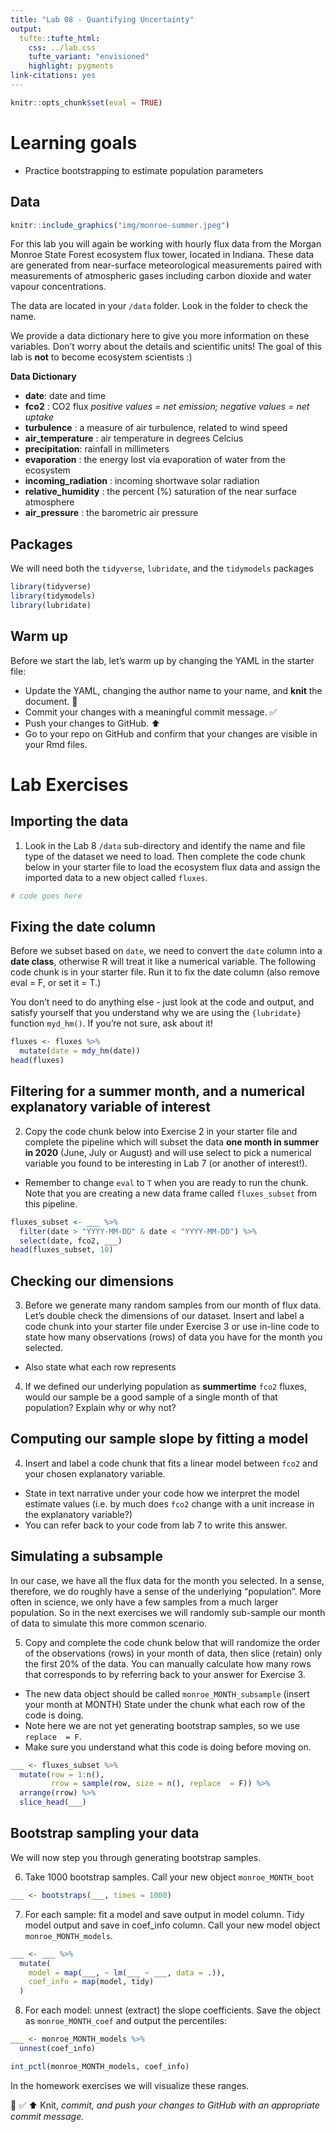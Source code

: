 ```yaml
---
title: "Lab 08 - Quantifying Uncertainty"
output: 
  tufte::tufte_html:
    css: ../lab.css
    tufte_variant: "envisioned"
    highlight: pygments
link-citations: yes
---
```


```r
knitr::opts_chunk$set(eval = TRUE)
```

# Learning goals

-   Practice bootstrapping to estimate population parameters

## Data

```r
knitr::include_graphics("img/monroe-summer.jpeg")
```

For this lab you will again be working with hourly flux data from the Morgan Monroe State Forest ecosystem flux tower, located in Indiana.
These data are generated from near-surface meteorological measurements paired with measurements of atmospheric gases including carbon dioxide and water vapour concentrations.

The data are located in your `/data` folder.
Look in the folder to check the name.

We provide a data dictionary here to give you more information on these variables.
Don't worry about the details and scientific units!
The goal of this lab is **not** to become ecosystem scientists :)

**Data Dictionary**

-   **date**: date and time
-   **fco2** : CO2 flux *positive values = net emission; negative values = net uptake*
-   **turbulence** : a measure of air turbulence, related to wind speed
-   **air_temperature** : air temperature in degrees Celcius
-   **precipitation**: rainfall in millimeters
-   **evaporation** : the energy lost via evaporation of water from the ecosystem
-   **incoming_radiation** : incoming shortwave solar radiation
-   **relative_humidity** : the percent (%) saturation of the near surface atmosphere
-   **air_pressure** : the barometric air pressure

## Packages

We will need both the `tidyverse`, `lubridate`, and the `tidymodels` packages

```r
library(tidyverse)
library(tidymodels)
library(lubridate)
```

## Warm up

Before we start the lab, let's warm up by changing the YAML in the starter file:

-   Update the YAML, changing the author name to your name, and **knit** the document. 🧶
-   Commit your changes with a meaningful commit message. ✅
-   Push your changes to GitHub.️ ⬆️
-   Go to your repo on GitHub and confirm that your changes are visible in your Rmd files.

# Lab Exercises

## Importing the data

1.  Look in the Lab 8 `/data` sub-directory and identify the name and file type of the dataset we need to load. Then complete the code chunk below in your starter file to load the ecosystem flux data and assign the imported data to a new object called `fluxes`.

```r
# code goes here
```

## Fixing the date column

Before we subset based on `date`, we need to convert the `date` column into a **date class**, otherwise R will treat it like a numerical variable.
The following code chunk is in your starter file.
Run it to fix the date column (also remove eval = F, or set it = T.)

You don't need to do anything else - just look at the code and output, and satisfy yourself that you understand why we are using the `{lubridate}` function `myd_hm()`.
If you're not sure, ask about it!

```r
fluxes <- fluxes %>% 
  mutate(date = mdy_hm(date))
head(fluxes)
```

## Filtering for a summer month, and a numerical explanatory variable of interest

2.  Copy the code chunk below into Exercise 2 in your starter file and complete the pipeline which will subset the data **one month in summer in 2020** (June, July or August) and will use select to pick a numerical variable you found to be interesting in Lab 7 (or another of interest!).

-   Remember to change `eval` to `T` when you are ready to run the chunk. Note that you are creating a new data frame called `fluxes_subset` from this pipeline.

```r
fluxes_subset <- ___ %>% 
  filter(date > "YYYY-MM-DD" & date < "YYYY-MM-DD") %>% 
  select(date, fco2, ___)
head(fluxes_subset, 10) 
```

## Checking our dimensions

3.  Before we generate many random samples from our month of flux data. Let's double check the dimensions of our dataset. Insert and label a code chunk into your starter file under Exercise 3 or use in-line code to state how many observations (rows) of data you have for the month you selected.

-   Also state what each row represents

4.  If we defined our underlying population as **summertime** `fco2` fluxes, would our sample be a good sample of a single month of that population? Explain why or why not?

## Computing our sample slope by fitting a model

4.  Insert and label a code chunk that fits a linear model between `fco2` and your chosen explanatory variable.

-   State in text narrative under your code how we interpret the model estimate values (i.e. by much does `fco2` change with a unit increase in the explanatory variable?)
-   You can refer back to your code from lab 7 to write this answer.

## Simulating a subsample

In our case, we have all the flux data for the month you selected.
In a sense, therefore, we do roughly have a sense of the underlying "population".
More often in science, we only have a few samples from a much larger population.
So in the next exercises we will randomly sub-sample our month of data to simulate this more common scenario.

5.  Copy and complete the code chunk below that will randomize the order of the observations (rows) in your month of data, then slice (retain) only the first 20% of the data. You can manually calculate how many rows that corresponds to by referring back to your answer for Exercise 3.

-   The new data object should be called `monroe_MONTH_subsample` (insert your month at MONTH) State under the chunk what each row of the code is doing.
-   Note here we are not yet generating bootstrap samples, so we use `replace  = F`.
-   Make sure you understand what this code is doing before moving on.

```r
___ <- fluxes_subset %>% 
  mutate(row = 1:n(),
         rrow = sample(row, size = n(), replace  = F)) %>% 
  arrange(rrow) %>% 
  slice_head(___)
```

## Bootstrap sampling your data

We will now step you through generating bootstrap samples.

6.  Take 1000 bootstrap samples. Call your new object `monroe_MONTH_boot`

```r
___ <- bootstraps(___, times = 1000)
```

7.  For each sample: fit a model and save output in model column. Tidy model output and save in coef_info column. Call your new model object `monroe_MONTH_models`.

```r
___ <- ___ %>%
  mutate(
    model = map(___, ~ lm(___ ~ ___, data = .)),
    coef_info = map(model, tidy)
  )
```
8.  For each model: unnest (extract) the slope coefficients. Save the object as `monroe_MONTH_coef` and output the percentiles:

```r
___ <- monroe_MONTH_models %>%
  unnest(coef_info)

int_pctl(monroe_MONTH_models, coef_info)
```

In the homework exercises we will visualize these ranges.

🧶 ✅ ⬆️ Knit, *commit, and push your changes to GitHub with an appropriate commit message.*
